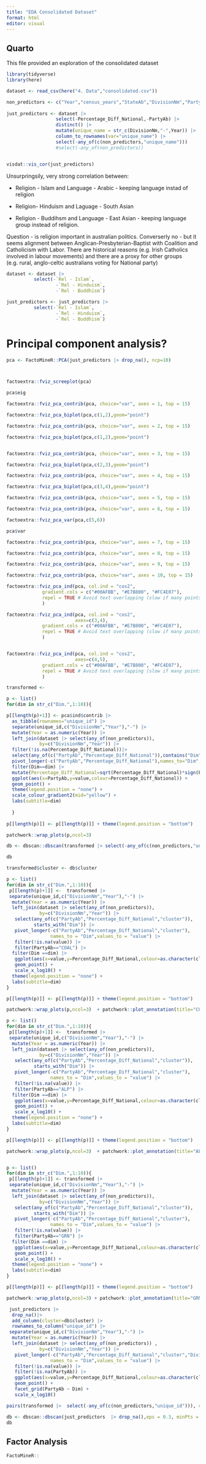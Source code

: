 ```yaml
---
title: "EDA Consolidated Dataset"
format: html
editor: visual
---
```


## Quarto

This file provided an exploration of the consolidated dataset

```r
library(tidyverse)
library(here)
```

```r
dataset <- read_csv(here("4. Data","consolidated.csv"))

```

```r
non_predictors <- c("Year","census_years","StateAb","DivisionNm","PartyAb","Percentage_Diff_National")
  
just_predictors <- dataset |> 
                  select(-Percentage_Diff_National,-PartyAb) |>
                  distinct() |>
                  mutate(unique_name = str_c(DivisionNm,"-",Year)) |> 
                  column_to_rownames(var="unique_name") |>
                  select(-any_of(c(non_predictors,"unique_name")))
                  #select(-any_of(non_predictors))


visdat::vis_cor(just_predictors)
```

Unsurpringsily, very strong correlation between:

-   Religion - Islam and Language - Arabic - keeping language instad of religion

-   Religion- Hinduism and Laguage - South Asian

-   Religion - Buddihsm and Language - East Asian - keeping language group instead of religion.

Question - is religion important in australian politics. Converserly no - but it seems alignment between Anglican-Presbyterian-Baptist with Coalition and Catholicism with Labor. There are historical reasons (e.g. Irish Catholics involved in labour movements) and there are a proxy for other groups (e.g. rural, anglo-celtic australians voting for National party)

```r
dataset <- dataset |>
          select(-`Rel - Islam`,
                  -`Rel - Hinduism`,
                  -`Rel - Buddhism`)

just_predictors <- just_predictors |>
          select(-`Rel - Islam`,
                  -`Rel - Hinduism`,
                  -`Rel - Buddhism`)
```

# Principal component analysis?

```r
pca <- FactoMineR::PCA(just_predictors |> drop_na(), ncp=10)
```

```r

```

```r

```

```r
factoextra::fviz_screeplot(pca)
```

```r
pca$eig
```

```r
factoextra::fviz_pca_contrib(pca, choice="var", axes = 1, top = 15)
```

```r
factoextra::fviz_pca_biplot(pca,c(1,2),geom="point")
```

```r
factoextra::fviz_pca_contrib(pca, choice="var", axes = 2, top = 15)
```

```r
factoextra::fviz_pca_biplot(pca,c(1,2),geom="point")
```

```r
```

```r
factoextra::fviz_pca_contrib(pca, choice="var", axes = 3, top = 15)
```

```r
factoextra::fviz_pca_biplot(pca,c(2,3),geom="point")
```

```r
factoextra::fviz_pca_contrib(pca, choice="var", axes = 4, top = 15)

```

```r
factoextra::fviz_pca_biplot(pca,c(3,4),geom="point")
```

```r
factoextra::fviz_pca_contrib(pca, choice="var", axes = 5, top = 15)
```

```r
factoextra::fviz_pca_contrib(pca, choice="var", axes = 6, top = 15)
```

```r
factoextra::fviz_pca_var(pca,c(5,6))
```

```r

pca$var
```

```r
factoextra::fviz_pca_contrib(pca, choice="var", axes = 7, top = 15)
```

```r
factoextra::fviz_pca_contrib(pca, choice="var", axes = 8, top = 15)
```

```r
factoextra::fviz_pca_contrib(pca, choice="var", axes = 9, top = 15)
```

```r
factoextra::fviz_pca_contrib(pca, choice="var", axes = 10, top = 15)
```

```r
factoextra::fviz_pca_ind(pca, col.ind = "cos2", 
             gradient.cols = c("#00AFBB", "#E7B800", "#FC4E07"),
             repel = TRUE # Avoid text overlapping (slow if many points)
             )

```

```r
factoextra::fviz_pca_ind(pca, col.ind = "cos2",
                         axes=c(3,4),
             gradient.cols = c("#00AFBB", "#E7B800", "#FC4E07"),
             repel = TRUE # Avoid text overlapping (slow if many points)
             )
```

```r

```

```r
factoextra::fviz_pca_ind(pca, col.ind = "cos2",
                         axes=c(4,5),
             gradient.cols = c("#00AFBB", "#E7B800", "#FC4E07"),
             repel = TRUE # Avoid text overlapping (slow if many points)
             )
```

```r
transformed <- 
```

```r

p <- list()
for(dim in str_c("Dim.",1:10)){

p[[length(p)+1]] <- pca$ind$contrib |> 
  as_tibble(rownames="unique_id") |>
  separate(unique_id,c("DivisionNm","Year"),"-") |>
  mutate(Year = as.numeric(Year)) |>
  left_join(dataset |> select(any_of(non_predictors)),
            by=c("DivisionNm","Year")) |>
  filter(!is.na(Percentage_Diff_National))|>
  select(any_of(c("PartyAb","Percentage_Diff_National")),contains("Dim")) |>
  pivot_longer(-c("PartyAb","Percentage_Diff_National"),names_to="Dim",values_to = "value") |>
  filter(Dim==dim) |>
  mutate(Percentage_Diff_National=sqrt(Percentage_Diff_National)*sign(Percentage_Diff_National)) |>
  ggplot(aes(x=PartyAb,y=value,colour=Percentage_Diff_National)) +
  geom_point() +
  theme(legend.position = "none") +
  scale_colour_gradient2(mid="yellow") +
  labs(subtitle=dim)
  
  }
  
p[[length(p)]] <- p[[length(p)]] + theme(legend.position = "bottom")

patchwork::wrap_plots(p,ncol=3)

```

```r
db <- dbscan::dbscan(transformed |> select(-any_of(c(non_predictors,"unique_id"))),eps = 0.2, minPts = 4)

db
```

```r
transformed$cluster <- db$cluster

p <- list()
for(dim in str_c("Dim.",1:10)){
 p[[length(p)+1]] <-  transformed |>
 separate(unique_id,c("DivisionNm","Year"),"-") |>
  mutate(Year = as.numeric(Year)) |>
  left_join(dataset |> select(any_of(non_predictors)),
            by=c("DivisionNm","Year")) |>
   select(any_of(c("PartyAb","Percentage_Diff_National","cluster")),
          starts_with("Dim")) |>
   pivot_longer(-c("PartyAb","Percentage_Diff_National","cluster"),
                names_to = "Dim",values_to = "value") |>
   filter(!is.na(value)) |>
   filter(PartyAb=="COAL") |>
  filter(Dim ==dim) |>
   ggplot(aes(x=value,y=Percentage_Diff_National,colour=as.character(cluster))) +
   geom_point() +
   scale_x_log10() +
  theme(legend.position = "none") +
  labs(subtitle=dim)
}

p[[length(p)]] <- p[[length(p)]] + theme(legend.position = "bottom")

patchwork::wrap_plots(p,ncol=3)  + patchwork::plot_annotation(title="COAL")

p <- list()
for(dim in str_c("Dim.",1:10)){
 p[[length(p)+1]] <-  transformed |>
 separate(unique_id,c("DivisionNm","Year"),"-") |>
  mutate(Year = as.numeric(Year)) |>
  left_join(dataset |> select(any_of(non_predictors)),
            by=c("DivisionNm","Year")) |>
   select(any_of(c("PartyAb","Percentage_Diff_National","cluster")),
          starts_with("Dim")) |>
   pivot_longer(-c("PartyAb","Percentage_Diff_National","cluster"),
                names_to = "Dim",values_to = "value") |>
   filter(!is.na(value)) |>
   filter(PartyAb=="ALP") |>
  filter(Dim ==dim) |>
   ggplot(aes(x=value,y=Percentage_Diff_National,colour=as.character(cluster))) +
   geom_point() +
   scale_x_log10() +
  theme(legend.position = "none") +
  labs(subtitle=dim)
}

p[[length(p)]] <- p[[length(p)]] + theme(legend.position = "bottom")

patchwork::wrap_plots(p,ncol=3)  + patchwork::plot_annotation(title="ALP")


p <- list()
for(dim in str_c("Dim.",1:10)){
 p[[length(p)+1]] <- transformed |>
 separate(unique_id,c("DivisionNm","Year"),"-") |>
  mutate(Year = as.numeric(Year)) |>
  left_join(dataset |> select(any_of(non_predictors)),
            by=c("DivisionNm","Year")) |>
   select(any_of(c("PartyAb","Percentage_Diff_National","cluster")),
          starts_with("Dim")) |>
   pivot_longer(-c("PartyAb","Percentage_Diff_National","cluster"),
                names_to = "Dim",values_to = "value") |>
   filter(!is.na(value)) |>
   filter(PartyAb=="GRN") |>
  filter(Dim ==dim) |>
   ggplot(aes(x=value,y=Percentage_Diff_National,colour=as.character(cluster))) +
   geom_point() +
   scale_x_log10() +
  theme(legend.position = "none") +
  labs(subtitle=dim)
}

p[[length(p)]] <- p[[length(p)]] + theme(legend.position = "bottom")

patchwork::wrap_plots(p,ncol=3) + patchwork::plot_annotation(title="GRN")


```

```r
 just_predictors |>
  drop_na()|>
  add_column(cluster=db$cluster) |>
  rownames_to_column("unique_id") |>
 separate(unique_id,c("DivisionNm","Year"),"-") |>
  mutate(Year = as.numeric(Year)) |>
  left_join(dataset |> select(any_of(non_predictors)) ,
            by=c("DivisionNm","Year")) |> 
   pivot_longer(-c("PartyAb","Percentage_Diff_National","cluster","DivisionNm","Year","StateAb","census_years"),
                names_to = "Dim",values_to = "value") |>
   filter(!is.na(value)) |>
   filter(!is.na(PartyAb)) |>
   ggplot(aes(x=value,y=Percentage_Diff_National,colour=as.character(cluster))) +
   geom_point() +
   facet_grid(PartyAb ~ Dim) +
   scale_x_log10()
```

```r
pairs(transformed |>  select(-any_of(c(non_predictors,"unique_id"))), col = db$cluster + 1L)

```

```r
db <- dbscan::dbscan(just_predictors  |> drop_na(),eps = 0.3, minPts = 4)
db
```

## Factor Analysis

```r
FactoMineR::
```

